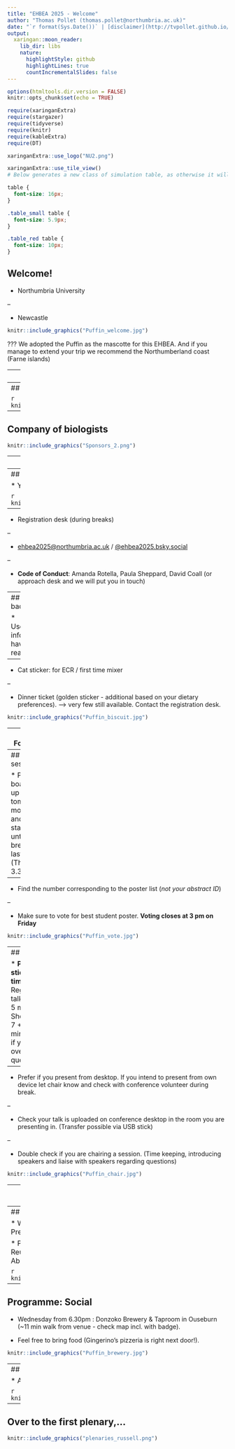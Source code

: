 ```yaml
---
title: "EHBEA 2025 - Welcome"
author: "Thomas Pollet (thomas.pollet@northumbria.ac.uk)"
date: "`r format(Sys.Date())` | [disclaimer](http://tvpollet.github.io/disclaimer)"
output:
  xaringan::moon_reader:
    lib_dir: libs
    nature:
      highlightStyle: github
      highlightLines: true
      countIncrementalSlides: false
---
```


```r
options(htmltools.dir.version = FALSE)
knitr::opts_chunk$set(echo = TRUE)
```

```r
require(xaringanExtra) 
require(stargazer)
require(tidyverse)
require(knitr)
require(kableExtra)
require(DT)
```

```r
xaringanExtra::use_logo("NU2.png")
```

```r
xaringanExtra::use_tile_view()
# Below generates a new class of simulation table, as otherwise it will not fit.
```

```css
table {
  font-size: 16px;     
}
```

```css
.table_small table {
  font-size: 5.9px;     
}
```

```css
.table_red table {
  font-size: 10px;     
}
```

## Welcome!

* Northumbria University

--

* Newcastle

```r
knitr::include_graphics("Puffin_welcome.jpg")
```

???
We adopted the Puffin as the mascotte for this EHBEA. And if you manage to extend your trip we recommend the Northumberland coast (Farne islands)

---
## Thanks to the team.


```r
knitr::include_graphics("Organising_team.png")
```

*  Plus: On the day staff / student volunteers from Northumbria and Newcastle.

---
## Thanks to our sponsors.

```r
knitr::include_graphics("Sponsors_1.png")
```

---
## Company of biologists

```r
knitr::include_graphics("Sponsors_2.png")
```

---
## Usual admin.: Fire Safety

* No drills planned

* Leave belongings - Find nearest exit and follow the signage. Follow advice from staff and fire marshall.

* Do not re-enter until told to do so.

```r
knitr::include_graphics("Puffin_fire.jpg")
```

---
## Conference assistance

* Yellow badges

```r
knitr::include_graphics("Puffin_yellow.jpg")
```

--

* Registration desk (during breaks)

--

* [ehbea2025@northumbria.ac.uk](ehbea2025@northumbria.ac.uk) / [@ehbea2025.bsky.social](@ehbea2025.bsky.social)

--

* **Code of Conduct**: Amanda Rotella, Paula Sheppard, David Coall (or approach desk and we will put you in touch)

---
## Your badge...

* Useful info: have a read.

--

* Cat sticker: for ECR / first time mixer

--

* Dinner ticket (golden sticker - additional based on your dietary preferences). --> very few still available. Contact the registration desk.

```r
knitr::include_graphics("Puffin_biscuit.jpg")
```

---
## Food... !

* There will be some breakfast items at 8.30 am - each day.

* Coffee breaks outside CCE003

* Lunch will be served in front of café during lunch break.

```r
knitr::include_graphics("Puffin_croissant.jpg")
```

---
## Poster session

* Poster boards go up tomorrow morning and will stay up until final break on last day (Thursday 3.30pm). 

--

* Find the number corresponding to the poster list (_not your abstract ID_)

--

* Make sure to vote for best student poster. **Voting closes at 3 pm on Friday**

```r
knitr::include_graphics("Puffin_vote.jpg")
```

---
## Talks

* **Please stick to time**. Regular talk: 15 + 5 mins. Short talk 7 + 3 mins. --> if you go over no questions.

--

* Prefer if you present from desktop. If you intend to present from own device let chair know and check with conference volunteer during break.

--

* Check your talk is uploaded on conference desktop in the room you are presenting in. (Transfer possible via USB stick)

--

* Double check if you are chairing a session. (Time keeping, introducing speakers and liaise with speakers regarding questions)

```r
knitr::include_graphics("Puffin_chair.jpg")
```

---
## Programme: Publishing workshop (Cambridge University Press)

* Wednesday 1pm in CCE-003 (smaller lecture theatre)

* Evolutionary Human Sciences

* Editors will be at this session

```r
knitr::include_graphics("evolutionary_human sciences.jpg")
```

---
## Programme: Stand up for Science panel

* Wednesday 5.10 pm in this room, led by our President, Rebecca Sear.

* Panel members: Louis Bachaud, David Coall, Reuben Fakoya-Brooks, Ula Marcinkowska, Abbey Page, Rebecca Sear

```r
knitr::include_graphics("Puffin_science.jpg")
```

---
## Programme: Social

* Wednesday from 6.30pm : Donzoko Brewery & Taproom in Ouseburn (~11 min walk from venue - check map incl. with badge). 

* Feel free to bring food (Gingerino’s pizzeria is right next door!).

```r
knitr::include_graphics("Puffin_brewery.jpg")
```


---
## Programme: Plenaries

* Always in this room.

```r
knitr::include_graphics("plenaries.png")
```

---
## Over to the first plenary,... 

```r
knitr::include_graphics("plenaries_russell.png")
```

